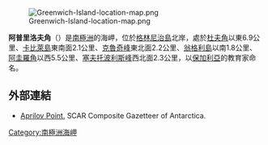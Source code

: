 [[Image:Greenwich-Island-location-map.png|thumb]]

'''阿普里洛夫角'''（{{lang-en|Васил Априлов}}）是[[南極洲|南極洲]]的海岬，位於[[格林尼治島|格林尼治島]]北岸，處於[[杜夫角|杜夫角]]以東6.9公里、[[卡比萊島|卡比萊島]]東南面2.1公里、[[克魯奇峰|克魯奇峰]]東北面2.2公里、[[翁格利島|翁格利島]]以南1.8公里、[[阿圭羅角|阿圭羅角]]以西5.5公里、[[塞夫托波利斯峰|塞夫托波利斯峰]]西北面2.3公里，以[[保加利亞|保加利亞]]的教育家命名。

{{coord|62|26|52|S|59|53|45|W|display=title}}

==外部連結==
*[http://data.aad.gov.au/aadc/gaz/scar/display_name.cfm?gaz_id=134692 Aprilov Point.] {{Wayback|url=http://data.aad.gov.au/aadc/gaz/scar/display_name.cfm?gaz_id=134692 |date=20120324144338 }} SCAR Composite Gazetteer of Antarctica.

{{Antarctica-geo-stub}}
[[Category:南極洲海岬|Category:南極洲海岬]]